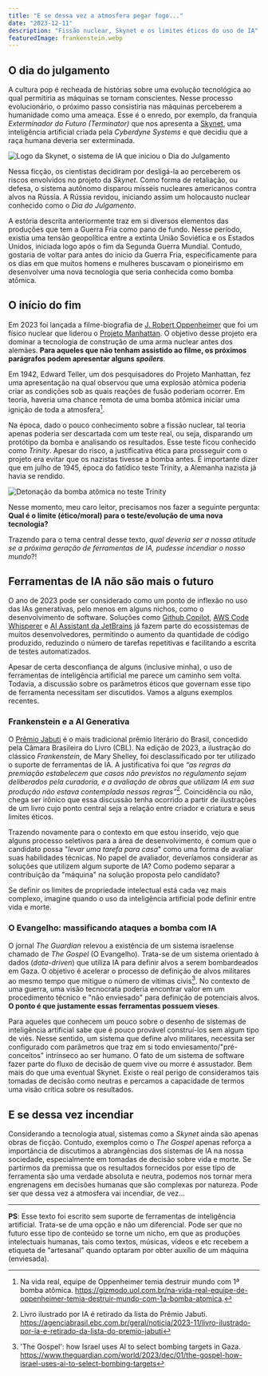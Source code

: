 ```yaml
---
title: "E se dessa vez a atmosfera pegar fogo..."
date: "2023-12-11"
description: "Fissão nuclear, Skynet e os limites éticos do uso de IA"
featuredImage: frankenstein.webp
---
```


## O dia do julgamento

A cultura pop é recheada de histórias sobre uma evolução tecnológica ao qual
permitiria as máquinas se tornam conscientes. Nesse processo evolucionário, o
próximo passo consistiria nas máquinas perceberem a humanidade como uma ameaça.
Esse é o enredo, por exemplo, da franquia _Exterminador do Futuro (Terminator)_
que nos apresenta a [Skynet](https://terminator.fandom.com/wiki/Skynet), uma
inteligência artificial criada pela _Cyberdyne Systems_ e que decidiu que a raça
humana deveria ser exterminada.

![Logo da Skynet, o sistema de IA que iniciou o Dia do Julgamento](./Skynet_logo.webp)

Nessa ficção, os cientistas decidiram por desligá-la ao perceberem os riscos
envolvidos no projeto da _Skynet_. Como forma de retaliação, ou defesa, o
sistema autônomo disparou mísseis nucleares americanos contra alvos na Rússia. A
Rússia revidou, iniciando assim um holocausto nuclear conhecido como o _Dia do
Julgamento_. 

A estória descrita anteriormente traz em si diversos elementos das produções que
tem a Guerra Fria como pano de fundo. Nesse período, existia uma tensão
geopolítica entre a extinta União Soviética e os Estados Unidos, iniciada logo
após o fim da Segunda Guerra Mundial. Contudo, gostaria de voltar para antes do
inicio da Guerra Fria, especificamente para os dias em que muitos homens e
mulheres buscavam o pioneirismo em desenvolver uma nova tecnologia que seria
conhecida como bomba atômica.

## O início do fim

Em 2023 foi lançada a filme-biografia de [J. Robert
Oppenheimer](https://blogs.pucpr.br/eeh/2023/08/29/oppenheimer-pai-da-bomba-atomica-e-dos-buracos-negros/)
que foi um físico nuclear que liderou o [Projeto
Manhattan](https://en.wikipedia.org/wiki/Manhattan_Project). O objetivo desse
projeto era dominar a tecnologia de construção de uma arma nuclear antes dos
alemães. **Para aqueles que não tenham assistido ao filme, os próximos
parágrafos podem apresentar alguns _spoilers_**.

Em 1942, Edward Teller, um dos pesquisadores do Projeto Manhattan, fez uma
apresentação na qual observou que uma explosão atômica poderia criar as
condições sob as quais reações de fusão poderiam ocorrer. Em teoria, haveria uma
chance remota de uma bomba atômica iniciar uma ignição de toda a atmosfera[^1].

Na época, dado o pouco conhecimento sobre a fissão nuclear, tal teoria apenas
poderia ser descartada com um teste real, ou seja, disparando um protótipo da
bomba e analisando os resultados. Esse teste ficou conhecido como _Trinity_.
Apesar do risco, a justificativa ética para prosseguir com o projeto era evitar
que os nazistas tivesse a bomba antes. É importante dizer que em julho de 1945,
época do fatídico teste Trinity, a Alemanha nazista já havia se rendido.

![Detonação da bomba atômica no teste Trinity](./TrinityDetonation1945GIF.gif)

Nesse momento, meu caro leitor, precisamos nos fazer a seguinte pergunta:
**Qual é o limite (ético/moral) para o teste/evolução de uma nova tecnologia?**

Trazendo para o tema central desse texto, _qual deveria ser a nossa atitude se
a próxima geração de ferramentas de IA, pudesse incendiar o nosso mundo_?!

## Ferramentas de IA não são mais o futuro

O ano de 2023 pode ser considerado como um ponto de inflexão no uso das IAs
generativas, pelo menos em alguns nichos, como o desenvolvimento de software.
Soluções como [Github Copilot](https://github.com/features/copilot), [AWS Code
Whisperer](https://aws.amazon.com/pt/codewhisperer/) e [AI Assistant da
JetBrains](https://blog.jetbrains.com/idea/2023/06/ai-assistant-in-jetbrains-ides/)
já fazem parte do ecossistemas de muitos desenvolvedores, permitindo o aumento
da quantidade de código produzido, reduzindo o número de tarefas repetitivas e
facilitando a escrita de testes automatizados.

Apesar de certa desconfiança de alguns (inclusive minha), o uso de ferramentas
de inteligência artificial me parece um caminho sem volta. Todavia, a discussão
sobre os parâmetros éticos que governam esse tipo de ferramenta necessitam ser
discutidos. Vamos a alguns exemplos recentes.

### Frankenstein e a AI Generativa

O [Prêmio Jabuti](https://www.premiojabuti.com.br/) é o mais tradicional prêmio
literário do Brasil, concedido pela Câmara Brasileira do Livro (CBL). Na edição
de 2023, a ilustração do clássico _Frankenstein_, de Mary Shelley, foi
desclassificado por ter utilizado o suporte de ferramentas de IA. A
justificativa foi que _“as regras da premiação estabelecem que casos não
previstos no regulamento sejam deliberados pela curadoria, e a avaliação de
obras que utilizam IA em sua produção não estava contemplada nessas
regras”_[^2]. Coincidência ou não, chega ser irônico que essa discussão tenha
ocorrido a partir de ilustrações de um livro cujo ponto central seja a relação
entre criador e criatura e seus limites éticos.

Trazendo novamente para o contexto em que estou inserido, vejo que alguns
processo seletivos para a área de desenvolvimento, é comum que o candidato
possa "_levar uma tarefa para casa_" como uma forma de avaliar suas habilidades
técnicas. No papel de avaliador, deveríamos considerar as soluções que utilizem
algum suporte de IA? Como podemo separar a contribuição da "máquina" na solução
proposta pelo candidato? 

Se definir os limites de propriedade intelectual está cada vez mais complexo,
imagine quando o uso da inteligência artificial pode definir entre vida e
morte.

### O Evangelho: massificando ataques a bomba com IA

O jornal _The Guardian_ relevou a existência de um sistema israelense chamado de
_The Gospel_ (O Evangelho). Trata-se de um sistema orientado à dados
(_data-driven_) que utiliza IA para definir alvos a serem bombardeados em Gaza.
O objetivo é acelerar o processo de definição de alvos militares ao mesmo tempo
que mitigue o número de vítimas civis[^3]. No contexto de uma guerra, uma visão
tecnocrata poderia encontrar valor em um procedimento técnico e "não enviesado"
para definição de potenciais alvos. **O ponto é que justamente essas ferramentas
possuem vieses**.

Para aqueles que conhecem um pouco sobre o desenho de sistemas de inteligência
artificial sabe que é pouco provável construí-los sem algum tipo de viés. Nesse
sentido, um sistema que define alvo militares, necessita ser configurado com
parâmetros que traz em si todo enviesamento/"pré-conceitos" intrínseco ao ser
humano. O fato de um sistema de software fazer parte do fluxo de decisão de quem
vive ou morre é assustador. Bem mais do que uma eventual Skynet. Existe o real
perigo de consideramos tais tomadas de decisão como neutras e percamos a
capacidade de termos uma visão crítica sobre os resultados.

## E se dessa vez incendiar

Considerando a tecnologia atual, sistemas como a _Skynet_ ainda são apenas obras
de ficção. Contudo, exemplos como o _The Gospel_ apenas reforça a importância de
discutimos a abrangências dos sistemas de IA na nossa sociedade, especialmente
em tomadas de decisão sobre vida e morte. Se partirmos da premissa que os
resultados fornecidos por esse tipo de ferramenta são uma verdade absoluta e
neutra, podemos nos tornar mera engrenagens em decisões humanas que são
complexas por natureza. Pode ser que dessa vez a atmosfera vai incendiar, de
vez...

---
**PS**: Esse texto foi escrito sem suporte de ferramentas de inteligência
artificial. Trata-se de uma opção e não um diferencial. Pode ser que no futuro
esse tipo de conteúdo se torne um nicho, em que as produções intelectuais
humanas, tais como textos, músicas, vídeos e etc recebem a etiqueta de
"artesanal" quando optaram por obter auxílio de um máquina (enviesada). 

[^1]:
    Na vida real, equipe de Oppenheimer temia destruir mundo com 1ª bomba atômica.
    https://gizmodo.uol.com.br/na-vida-real-equipe-de-oppenheimer-temia-destruir-mundo-com-1a-bomba-atomica.
[^2]:
    Livro ilustrado por IA é retirado da lista do Prêmio Jabuti.
    https://agenciabrasil.ebc.com.br/geral/noticia/2023-11/livro-ilustrado-por-ia-e-retirado-da-lista-do-premio-jabuti
[^3]:
    'The Gospel': how Israel uses AI to select bombing targets in Gaza.
    https://www.theguardian.com/world/2023/dec/01/the-gospel-how-israel-uses-ai-to-select-bombing-targets
